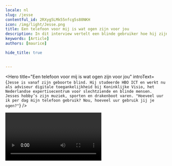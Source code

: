 ```yaml
---
locale: nl
slug: /jesse
contentful_id: 2RXyg5LMk55nfcg5s80NKH
icon: /img/light/Jesse.png
title: Een telefoon voor mij is wat ogen zijn voor jou
description: In dit interview vertelt een blinde gebruiker hoe hij zijn mobiele telefoon gebruikt en welke toegankelijkheidsfuncties hij heeft geactiveerd.
keywords: [Article]
authors: [maurice]

hide_title: true

	
---
```


<Hero
  title="Een telefoon voor mij is wat ogen zijn voor jou"
  introText={`Jesse is vanaf zijn geboorte blind. Hij studeerde HBO ICT en werkt nu als adviseur digitale toegankelijkheid bij Koninklijke Visio, het Nederlandse expertisecentrum voor slechtziende en blinde mensen. Jesses hobby’s zijn muziek, sporten en drakenboot varen. "Hoeveel uur ik per dag mijn telefoon gebruik? Nou, hoeveel uur gebruik jij je ogen?"`}
/>

<Video youTubeId="EZounOPzV9w" title="Interview met blinde gebruiker Jesse" name="Video interview Jesse" thumbnailSrc="/img/light/Jesse.png" thumbnailAlt="Foto Jesse"/>

## 

Welke toegankelijkheidsfuncties heb je op je telefoon ingesteld?

De meeste toegankelijkheidsfuncties heb ik ingesteld, omdat die noodzakelijk zijn voor mij als blinde. Ik heb een paar aanpassingen gedaan, omdat ik die fijner vind werken.

Op mijn iPhone heb ik [VoiceOver](/nl/stats/schermlezer) aan staan. Binnen VoiceOver heb ik nog aanpassingen gedaan: de spreeksnelheid staat heel hoog (95), en overbodige info staat uit. De extra info die niet nodig is om de content te gebruiken, heb ik tot het minimale beperkt.

In aanvulling daarop gebruik ik een brailleleesregel die ik via VoiceOver heb gekoppeld, zodat ik apps kan gebruiken met spraak en braille. Alles wat er op het scherm staat en uitgesproken wordt, wordt ook gepushed naar de brailleleesregel. Ik kan dus met mijn vingers voelen, wat er gezegd wordt. 

Binnen VoiceOver heb ik ook Schermgordijn aan staan. Dat zet mijn scherm op zwart, zodat mensen niet mee kunnen kijken. Het spaart bovendien de batterij. Om het scherm standaard nog donkerder te maken staat bij mij [Dark Mode](/nl/stats/donkere-modus) altijd aan. 

Verder staat de [lettergrootte](/nl/stats/lettergrootte) zo klein mogelijk. Omdat ik het niet zie, maakt het niet uit, maar past er wel veel tekst in een keer op het scherm.

Tot slot staat de automatische [rotatie](/nl/stats/scherm-draaien) van mijn telefoon uit. 

## Meer interviews met eindgebruikers

<TwoColumnBlock>
  <LeftColumn>
    <ColumnRow>
      <Quote
        quote="Hoeveel uur ik per dag mijn telefoon gebruik? Hoeveel uur gebruik jij je ogen?"
        name="Jesse"
        imageSrc="/img/light/Jesse.png"
        alt="Foto Jesse"
        linkLabel="Lees het interview met Jesse"
        url="/nl/artikelen/jesse"
      />
    </ColumnRow>
    <ColumnRow>
      <Quote
        quote="Ik heb geen beperking, de wereld maakt mij beperkt."
        name="Darice"
        imageSrc="/img/light/Interview met dove eindgebruiken over inzetten van toegankelijkheid in mobiele apps.jpg"
        alt="Foto Darice"
        linkLabel="Lees het interview met Darice"
        url="/nl/artikelen/darice"
      />
    </ColumnRow>
    <ColumnRow>
      <Quote
        quote="Mijn iPhone is mijn derde oog."
        name="Jeroen"
        imageSrc="/img/light/Blinde app gebruiker Jeroen.jpg"
        alt="Jeroen - Asset"
        linkLabel="Lees het interview met Jeroen"
        url="/nl/artikelen/jeroen"
      />
    </ColumnRow>
  </LeftColumn>
  <RightColumn>
    <ColumnRow>
      <Quote
        quote="Ik probeer overprikkeling op mijn telefoon te verminderen."
        name="Colinda"
        imageSrc="/img/light/colinda.jpg"
        alt="Colinda"
        linkLabel="Lees het interview met Colinda"
        url="/nl/artikelen/colinda"
      />
    </ColumnRow>
    <ColumnRow>
      <Quote
        quote="Toegankelijkheid mag wat mij betreft ook mooi zijn."
        name="Onno"
        imageSrc="/img/light/Interview met slechtziende gebruiker over mobiele applicaties op telefoons.jpg"
        alt="Foto Onno"
        linkLabel="Lees het interview met Onno"
        url="/nl/artikelen/onno"
      />
    </ColumnRow>
    <ColumnRow>
      <Quote
        quote="De grootte van teksten aanpassen is voor mij noodzakelijk."
        name="Edith"
        imageSrc="/img/light/Edith-s.jpg"
        alt="Foto van Edith"
        linkLabel="Lees het interview met Edith"
        url="/nl/artikelen/edith"
      />
    </ColumnRow>
  </RightColumn>
</TwoColumnBlock>